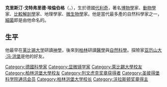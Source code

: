 {{unreferenced|time=2011-11-22T01:24:45+00:00}}
{{noteTA|1=zh-hans:埃伦伯格;zh-tw:艾倫伯格;zh-hant:埃倫伯格}}
{{Infobox scientist
|name              = 克里斯汀·戈特弗里德·埃倫伯格<br />Christian Gottfried Ehrenberg
|image             = Ehrenberg, Christian Gottfried, by Eduard Radke.jpg
|image_size       =230px
|caption           = 克里斯汀·戈特弗里德·埃倫伯格<br />（Christian Gottfried Ehrenberg）
|birth_date        = 1795年4月19日
|birth_place       = [[代利奇|代利奇]]
|death_date = 1876年6月27日
|death_place       = [[柏林|柏林]]
|residence         = 
|citizenship       = 
|nationality       = [[德國|德國]]
|ethnicity         = 
|field             = [[博物學|博物學]]
|work_institutions = 
|alma_mater        = 
|doctoral_advisor  = 
|doctoral_students = 
|known_for         = 
|author_abbrev_bot = 
|author_abbrev_zoo = 
|influences        = 
|influenced        = 
|prizes            = [[列文虎克奖章|列文虎克奖章]] (1877)
|religion          = 
|footnotes         = 
|signature         =
}}
'''克里斯汀·戈特弗里德·埃倫伯格'''（{{lang-de|'''Christian Gottfried Ehrenberg'''}}，{{bd|1795年|4月19日|1876年|6月27日|catIdx=Ehrenberg, Christian Gottfried}}），生於德國[[代利奇|代利奇]]，著名[[博物學|博物學]]家、[[動物學|動物學]]家、[[比較解剖學|比較解剖學]]家、地理學家、[[微生物學|微生物學]]家。他是當代最多產的自然科學家之一，[[細菌|細菌]]即是由他命名的。

==生平==
他最早在[[莱比锡大学|莱比锡大学]]研讀[[神學|神學]]，後來到[[柏林|柏林]]研讀[[醫學|醫學]]與[[自然科學|自然科學]]。探險家[[亚历山大·冯·洪堡|亚历山大·冯·洪堡]]是他的好友。

{{列文虎克奖章获得者}}
{{Authority control}}
{{DEFAULTSORT:Ehrenberg, Christian Gottfried}}
[[Category:德國科學家|Category:德國科學家]]
[[Category:显微镜学家|Category:显微镜学家]]
[[Category:萊比錫大學校友|Category:萊比錫大學校友]]
[[Category:柏林洪堡大學校友|Category:柏林洪堡大學校友]]
[[Category:列文虎克奖章获得者|Category:列文虎克奖章获得者]]
[[Category:圣彼得堡科学院通讯会员|Category:圣彼得堡科学院通讯会员]]
[[Category:柏林洪堡大学校长|Category:柏林洪堡大学校长]]
[[Category:沃拉斯顿奖章得主|Category:沃拉斯顿奖章得主]]